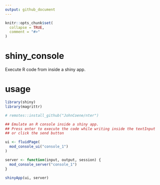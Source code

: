 ```yaml
---
output: github_document
---
```


<!-- README.md is generated from README.Rmd. Please edit that file -->

```r
knitr::opts_chunk$set(
  collapse = TRUE,
  comment = "#>"
)
```

# shiny_console

<!-- badges: start -->
<!-- badges: end -->

Execute R code from inside a shiny app.

# usage

```r

library(shiny)
library(magrittr)

# remotes::install_github("JohnCoene/nter")

## Emulate an R console inside a shiny app. 
## Press enter to execute the code while writing inside the textInput
## or click the send button

ui <- fluidPage(
  mod_console_ui("console_1")
)

server <- function(input, output, session) {
  mod_console_server("console_1")
}

shinyApp(ui, server)


```

